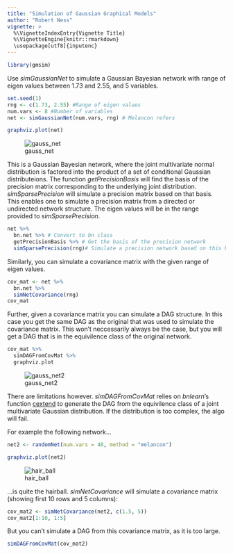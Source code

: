 ```yaml
---
title: "Simulation of Gaussian Graphical Models"
author: "Robert Ness"
vignette: >
  %\VignetteIndexEntry{Vignette Title}
  %\VignetteEngine{knitr::rmarkdown}
  \usepackage[utf8]{inputenc}
---
```


```r
library(gmsim)
```

Use *simGaussianNet* to simulate a Gaussian Bayesian network with range of eigen values between 1.73 and 2.55, and 5 variables. 

```r
set.seed(1)
rng <- c(1.73, 2.55) #Range of eigen values
num.vars <- 8 #Number of variables
net <- simGaussianNet(num.vars, rng) # Melancon refers 
```

```r
graphviz.plot(net)
```

![gauss_net](http://i.imgur.com/6P4xabJ.png)


This is a Gaussian Bayesian network, where the joint multivariate normal distribution is factored into the product of a set of conditional Gaussian distributeions.  The function *getPrecisionBasis* will find the basis of the precision matrix corresponding to the underlying joint distribution.  *simSparsePrecision* will simulate a precision matrix based on that basis.  This enables one to simulate a precision matrix from a directed or undirected network structure.  The eigen values will be in the range provided to *simSparsePrecision*.

```r
net %>% 
  bn.net %>% # Convert to bn class
  getPrecisionBasis %>% # Get the basis of the precision network
  simSparsePrecision(rng)# Simulate a precision network based on this basis
```

Similarly, you can simulate a covariance matrix with the given range of eigen values.

```r
cov_mat <- net %>% 
  bn.net %>% 
  simNetCovariance(rng) 
cov_mat
```

Further, given a covariance matrix you can simulate a DAG structure.  In this case you get the same DAG as the original that was used to simulate the covariance matrix.  This won't neccessarily always be the case, but you will get a DAG that is in the equivilence class of the original network.

```r
cov_mat %>%
  simDAGFromCovMat %>%
  graphviz.plot
```

![gauss_net2](http://i.imgur.com/6P4xabJ.png)

There are limitations however.  *simDAGFromCovMat* relies on *bnlearn*'s function [cextend](http://www.bnlearn.com/documentation/man/cpdag.html) to generate the DAG from the equivilence class of a joint multivariate Gaussian distribution.  If the distribution is too complex, the algo will fail.  

For example the following network...

```r
net2 <- randomNet(num.vars = 40, method = "melancon")
```

```r
graphviz.plot(net2)
```

![hair_ball](http://i.imgur.com/dyS78op.png)

...is quite the hairball.  *simNetCovariance* will simulate a covariance matrix (showing first 10 rows and 5 columns):

```r
cov_mat2 <- simNetCovariance(net2, c(1.5, 5)) 
cov_mat2[1:10, 1:5]
```

But you can't simulate a DAG from this covariance matrix, as it is too large.

```r
simDAGFromCovMat(cov_mat2)
```
